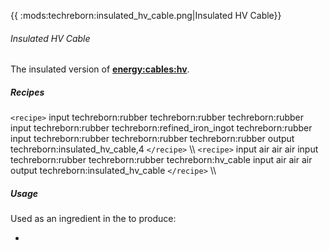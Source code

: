 {{ :mods:techreborn:insulated_hv_cable.png|Insulated HV
Cable}}

###### Insulated HV Cable

The insulated version of
**[energy:cables:hv](energy:cables:hv "wikilink")**.

##### Recipes

`<recipe>` input techreborn:rubber techreborn:rubber
techreborn:rubber input techreborn:rubber techreborn:refined_iron_ingot
techreborn:rubber input techreborn:rubber techreborn:rubber
techreborn:rubber output techreborn:insulated_hv_cable,4
`</recipe>` \\\\ `<recipe>` input air air air input
techreborn:rubber techreborn:rubber techreborn:hv_cable input air air
air output techreborn:insulated_hv_cable `</recipe>` \\\\

##### Usage

Used as an ingredient in the
<Mcitem id="minecraft:crafting_table"/> to produce:

* <Mcitem id="techreborn:hv_transformer"/>

